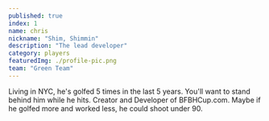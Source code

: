 ```yaml
---
published: true
index: 1
name: chris
nickname: "Shim, Shimmin"
description: "The lead developer"
category: players
featuredImg: ./profile-pic.png
team: "Green Team"
---
```



<!-- const { nodes } = allMdx() -->
<!-- <MDXRenderer>{props.pageContext.frontmatter.blog}</MDXRenderer> -->

Living in NYC, he's golfed 5 times in the last 5 years. You'll want to stand behind him while he hits. 
Creator and Developer of BFBHCup.com. Maybe if he golfed more and worked less, he could shoot under 90.
